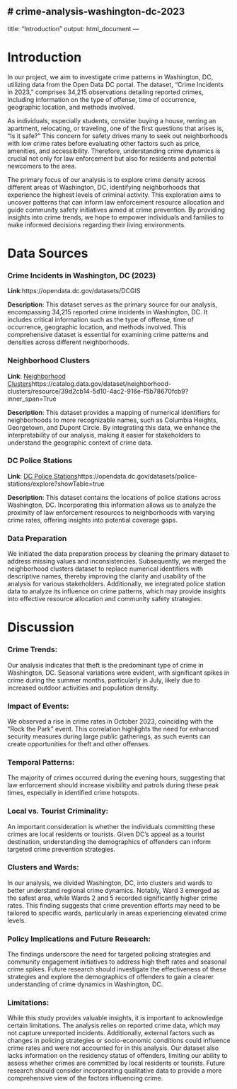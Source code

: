 # crime-analysis-washington-dc-2023
---
  title: "Introduction"
output: html_document
---
  
# Introduction
  
  In our project, we aim to investigate crime patterns in Washington, DC, utilizing data from the Open Data DC portal. The dataset, "Crime Incidents in 2023," comprises 34,215 observations detailing reported crimes, including information on the type of offense, time of occurrence, geographic location, and methods involved.

As individuals, especially students, consider buying a house, renting an apartment, relocating, or traveling, one of the first questions that arises is, "Is it safe?" This concern for safety drives many to seek out neighborhoods with low crime rates before evaluating other factors such as price, amenities, and accessibility. Therefore, understanding crime dynamics is crucial not only for law enforcement but also for residents and potential newcomers to the area.

The primary focus of our analysis is to explore crime density across different areas of Washington, DC, identifying neighborhoods that experience the highest levels of criminal activity. This exploration aims to uncover patterns that can inform law enforcement resource allocation and guide community safety initiatives aimed at crime prevention. By providing insights into crime trends, we hope to empower individuals and families to make informed decisions regarding their living environments.

# Data Sources

### Crime Incidents in Washington, DC (2023)

**Link**:https://opendata.dc.gov/datasets/DCGIS

**Description**: This dataset serves as the primary source for our analysis, encompassing 34,215 reported crime incidents in Washington, DC. It includes critical information such as the type of offense, time of occurrence, geographic location, and methods involved. This comprehensive dataset is essential for examining crime patterns and densities across different neighborhoods.

### Neighborhood Clusters

**Link**: [Neighborhood Clusters]https://catalog.data.gov/dataset/neighborhood-clusters/resource/39d2cb14-5d10-4ac2-916e-f5b78670fcb9?inner_span=True

**Description**: This dataset provides a mapping of numerical identifiers for neighborhoods to more recognizable names, such as Columbia Heights, Georgetown, and Dupont Circle. By integrating this data, we enhance the interpretability of our analysis, making it easier for stakeholders to understand the geographic context of crime data.

### DC Police Stations

**Link**: [DC Police Stations]https://opendata.dc.gov/datasets/police-stations/explore?showTable=true

**Description**: This dataset contains the locations of police stations across Washington, DC. Incorporating this information allows us to analyze the proximity of law enforcement resources to neighborhoods with varying crime rates, offering insights into potential coverage gaps.

### Data Preparation

We initiated the data preparation process by cleaning the primary dataset to address missing values and inconsistencies. Subsequently, we merged the neighborhood clusters dataset to replace numerical identifiers with descriptive names, thereby improving the clarity and usability of the analysis for various stakeholders. Additionally, we integrated police station data to analyze its influence on crime patterns, which may provide insights into effective resource allocation and community safety strategies.


# Discussion

### **Crime Trends:** 
Our analysis indicates that theft is the predominant type of crime in Washington, DC. Seasonal variations were evident, with significant spikes in crime during the summer months, particularly in July, likely due to increased outdoor activities and population density.

### **Impact of Events:**
We observed a rise in crime rates in October 2023, coinciding with the "Rock the Park" event. This correlation highlights the need for enhanced security measures during large public gatherings, as such events can create opportunities for theft and other offenses.

### **Temporal Patterns:** 
The majority of crimes occurred during the evening hours, suggesting that law enforcement should increase visibility and patrols during these peak times, especially in identified crime hotspots.

### **Local vs. Tourist Criminality:** 
An important consideration is whether the individuals committing these crimes are local residents or tourists. Given DC's appeal as a tourist destination, understanding the demographics of offenders can inform targeted crime prevention strategies.

### **Clusters and Wards:** 
In our analysis, we divided Washington, DC, into clusters and wards to better understand regional crime dynamics. Notably, Ward 3 emerged as the safest area, while Wards 2 and 5 recorded significantly higher crime rates. This finding suggests that crime prevention efforts may need to be tailored to specific wards, particularly in areas experiencing elevated crime levels.

### **Policy Implications and Future Research:**
The findings underscore the need for targeted policing strategies and community engagement initiatives to address high theft rates and seasonal crime spikes. Future research should investigate the effectiveness of these strategies and explore the demographics of offenders to gain a clearer understanding of crime dynamics in Washington, DC.

### **Limitations:** 
While this study provides valuable insights, it is important to acknowledge certain limitations. The analysis relies on reported crime data, which may not capture unreported incidents. Additionally, external factors such as changes in policing strategies or socio-economic conditions could influence crime rates and were not accounted for in this analysis. Our dataset also lacks information on the residency status of offenders, limiting our ability to assess whether crimes are committed by local residents or tourists. Future research should consider incorporating qualitative data to provide a more comprehensive view of the factors influencing crime.
